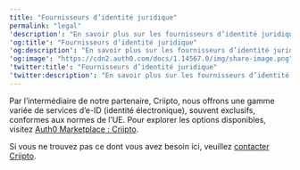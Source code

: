 ---
title: "Fournisseurs d’identité juridique"
permalink: "legal"
'description': "En savoir plus sur les fournisseurs d’identité juridique pris en charge par Auth0."
'og:title': "Fournisseurs d’identité juridique"
'og:description': "En savoir plus sur les fournisseurs d’identité juridique pris en charge par Auth0."
'og:image': "https://cdn2.auth0.com/docs/1.14567.0/img/share-image.png"
'twitter:title': "Fournisseurs d’identité juridique"
'twitter:description': "En savoir plus sur les fournisseurs d’identité juridique pris en charge par Auth0."
---

Par l’intermédiaire de notre partenaire, Criipto, nous offrons une gamme variée de services d’e-ID (identité électronique), souvent exclusifs, conformes aux normes de l’UE. Pour explorer les options disponibles, visitez [Auth0 Marketplace : Criipto](https://marketplace.auth0.com/integrations/criipto-verify-e-id).

Si vous ne trouvez pas ce dont vous avez besoin ici, veuillez [contacter Criipto](https://criipto.com).